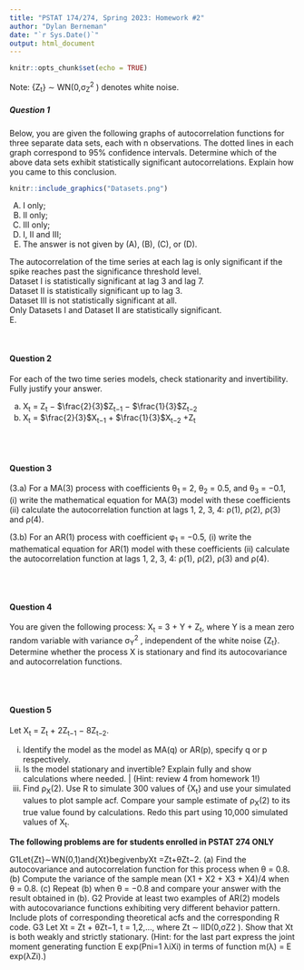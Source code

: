 ```yaml
---
title: "PSTAT 174/274, Spring 2023: Homework #2"
author: "Dylan Berneman"
date: "`r Sys.Date()`"
output: html_document
---
```


```r
knitr::opts_chunk$set(echo = TRUE)
```


Note: {Z~t~} ∼ WN(0,σ~Z~^2^ ) denotes white noise.\

##### Question 1 
Below, you are given the following graphs of autocorrelation functions for three separate data sets, each with n observations. The dotted lines in each graph correspond to 95% confidence intervals. Determine which of the above data sets exhibit statistically significant autocorrelations. Explain how you came to this conclusion.\

```r
knitr::include_graphics("Datasets.png")
```

\setlength{\leftskip}{2cm}

  (A) I only;  
  (B) II only;  
  (C) III only;  
  (D) I, II and III;  
  (E) The answer is not given by (A), (B), (C), or (D).\

  The autocorrelation of the time series at each lag is only significant if the spike reaches past     the significance threshold level.  
  Dataset I is statistically significant at lag 3 and lag 7.  
  Dataset II is statistically significant up to lag 3.  
  Dataset III is not statistically significant at all.  
  Only Datasets I and Dataset II are statistically significant.  
  E.

\setlength{\leftskip}{0cm}
\


#### Question 2

For each of the two time series models, check stationarity and invertibility. Fully justify your answer.\

\setlength{\leftskip}{2cm}

  (a) X~t~ = Z~t~ − $\frac{2}{3}$Z~t−1~ − $\frac{1}{3}$Z~t−2~  
  (b) X~t~ = $\frac{2}{3}$X~t−1~ + $\frac{1}{3}$X~t−2~ +Z~t~  

\setlength{\leftskip}{0cm}


\
\
  
#### Question 3 

\setlength{\leftskip}{2cm}

  (3.a) For a MA(3) process with coefficients θ~1~ = 2, θ~2~ = 0.5, and θ~3~ = −0.1, 
    (i) write the mathematical equation for MA(3) model with these coefficients
    (ii) calculate the autocorrelation function at lags 1, 2, 3, 4: ρ(1), ρ(2), ρ(3) and ρ(4).
    
  (3.b) For an AR(1) process with coefficient φ~1~ = −0.5, 
    (i) write the mathematical equation for AR(1) model with these coefficients 
    (ii) calculate the autocorrelation function at lags 1, 2, 3, 4: ρ(1), ρ(2), ρ(3) and ρ(4).
    
\setlength{\leftskip}{0cm}
\
\

#### Question 4

You are given the following process: X~t~ = 3 + Y + Z~t~, where Y is a mean zero random variable with variance σ~Y~^2^ , independent of the white noise {Z~t~}. Determine whether the process X is stationary and find its autocovariance and autocorrelation functions.

\setlength{\leftskip}{2cm}



\setlength{\leftskip}{0cm}
\
\

#### Question 5

Let X~t~ = Z~t~ + 2Z~t−1~ − 8Z~t−2~.

\setlength{\leftskip}{2cm}

  (i) Identify the model as the model as MA(q) or AR(p), specify q or p respectively.
  (ii) Is the model stationary and invertible? Explain fully and show calculations where needed.
|    (Hint: review 4 from homework 1!)
  (iii) Find ρ~X~(2). Use R to simulate 300 values of {X~t~} and use your simulated values to plot sample acf. Compare your sample estimate of ρ~X~(2) to its true value found by calculations. Redo this part using 10,000 simulated values of X~t~.

\setlength{\leftskip}{2cm}




**The following problems are for students enrolled in PSTAT 274 ONLY**


G1Let{Zt}∼WN(0,1)and{Xt}begivenbyXt =Zt+θZt−2.
(a) Find the autocovariance and autocorrelation function for this process when θ = 0.8. (b) Compute the variance of the sample mean (X1 + X2 + X3 + X4)/4 when θ = 0.8. (c) Repeat (b) when θ = −0.8 and compare your answer with the result obtained in (b).
G2 Provide at least two examples of AR(2) models with autocovariance functions exhibiting very different behavior pattern. Include plots of corresponding theoretical acfs and the corresponding R code.
G3 Let Xt = Zt + θZt−1, t = 1,2,..., where Zt ∼ IID(0,σZ2 ). Show that Xt is both weakly and strictly stationary.
(Hint: for the last part express the joint moment generating function E exp(Pni=1 λiXi) in terms of function m(λ) = E exp(λZi).)